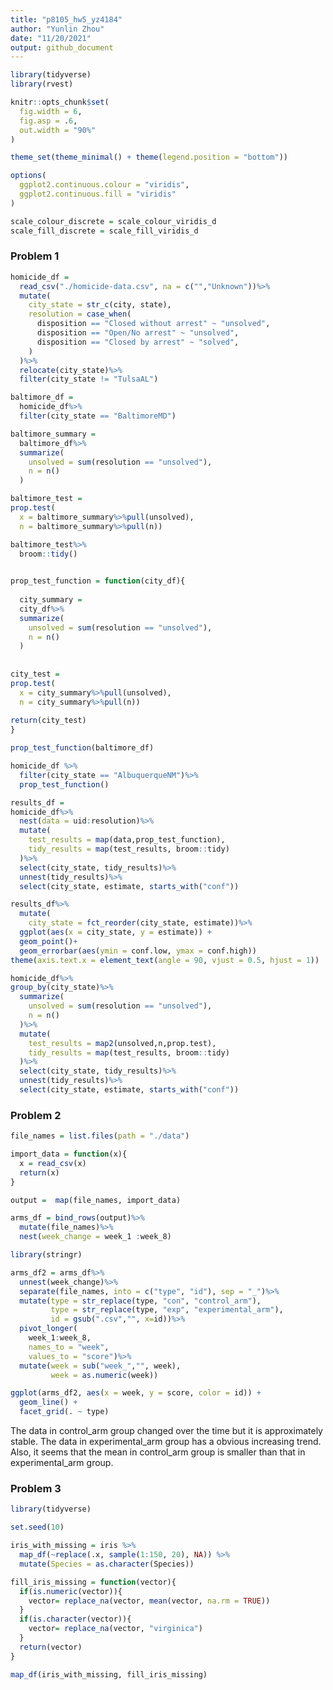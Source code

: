 ---
title: "p8105_hw5_yz4184"
author: "Yunlin Zhou"
date: "11/20/2021"
output: github_document
---

```{r echo = FALSE}
library(tidyverse)
library(rvest)

knitr::opts_chunk$set(
  fig.width = 6,
  fig.asp = .6,
  out.width = "90%"
)

theme_set(theme_minimal() + theme(legend.position = "bottom"))

options(
  ggplot2.continuous.colour = "viridis",
  ggplot2.continuous.fill = "viridis"
)

scale_colour_discrete = scale_colour_viridis_d
scale_fill_discrete = scale_fill_viridis_d
```


### Problem 1

```{r}
homicide_df = 
  read_csv("./homicide-data.csv", na = c("","Unknown"))%>%
  mutate(
    city_state = str_c(city, state),
    resolution = case_when(
      disposition == "Closed without arrest" ~ "unsolved",
      disposition == "Open/No arrest" ~ "unsolved",
      disposition == "Closed by arrest" ~ "solved",
    )
  )%>%
  relocate(city_state)%>%
  filter(city_state != "TulsaAL")
```

```{r}

baltimore_df = 
  homicide_df%>%
  filter(city_state == "BaltimoreMD")

baltimore_summary = 
  baltimore_df%>%
  summarize(
    unsolved = sum(resolution == "unsolved"),
    n = n()
  )

baltimore_test =   
prop.test(
  x = baltimore_summary%>%pull(unsolved),
  n = baltimore_summary%>%pull(n))

baltimore_test%>%
  broom::tidy()
  
```

```{r}
prop_test_function = function(city_df){
  
  city_summary = 
  city_df%>%
  summarize(
    unsolved = sum(resolution == "unsolved"),
    n = n()
  )
  
  
city_test =   
prop.test(
  x = city_summary%>%pull(unsolved),
  n = city_summary%>%pull(n))
  
return(city_test)
}

prop_test_function(baltimore_df)

homicide_df %>%
  filter(city_state == "AlbuquerqueNM")%>%
  prop_test_function()
```

```{r}
results_df = 
homicide_df%>%
  nest(data = uid:resolution)%>%
  mutate(
    test_results = map(data,prop_test_function),
    tidy_results = map(test_results, broom::tidy)
  )%>%
  select(city_state, tidy_results)%>%
  unnest(tidy_results)%>%
  select(city_state, estimate, starts_with("conf"))

```

```{r}
results_df%>%
  mutate(
    city_state = fct_reorder(city_state, estimate))%>%
  ggplot(aes(x = city_state, y = estimate)) +
  geom_point()+
  geom_errorbar(aes(ymin = conf.low, ymax = conf.high))
theme(axis.text.x = element_text(angle = 90, vjust = 0.5, hjust = 1))
```

```{r}
homicide_df%>%
group_by(city_state)%>%
  summarize(
    unsolved = sum(resolution == "unsolved"),
    n = n()
  )%>%
  mutate(
    test_results = map2(unsolved,n,prop.test),
    tidy_results = map(test_results, broom::tidy)
  )%>%
  select(city_state, tidy_results)%>%
  unnest(tidy_results)%>%
  select(city_state, estimate, starts_with("conf"))
```


### Problem 2

```{r}
file_names = list.files(path = "./data")
```


```{r}
import_data = function(x){
  x = read_csv(x)
  return(x)
}

output =  map(file_names, import_data)

arms_df = bind_rows(output)%>%
  mutate(file_names)%>%
  nest(week_change = week_1 :week_8)
```


```{r}
library(stringr)

arms_df2 = arms_df%>%
  unnest(week_change)%>%
  separate(file_names, into = c("type", "id"), sep = "_")%>%
  mutate(type = str_replace(type, "con", "control_arm"),
         type = str_replace(type, "exp", "experimental_arm"),
         id = gsub(".csv","", x=id))%>%
  pivot_longer(
    week_1:week_8,
    names_to = "week", 
    values_to = "score")%>%
  mutate(week = sub("week_","", week),
         week = as.numeric(week))

ggplot(arms_df2, aes(x = week, y = score, color = id)) + 
  geom_line() + 
  facet_grid(. ~ type)

```

The data in control_arm group  changed over the time but it is approximately stable. The data in experimental_arm group has a obvious increasing trend. Also, it seems that the mean in control_arm group is smaller than that in experimental_arm group.

### Problem 3

```{r}
library(tidyverse)

set.seed(10)

iris_with_missing = iris %>% 
  map_df(~replace(.x, sample(1:150, 20), NA)) %>%
  mutate(Species = as.character(Species))

```

```{r}
fill_iris_missing = function(vector){
  if(is.numeric(vector)){
    vector= replace_na(vector, mean(vector, na.rm = TRUE))
  }
  if(is.character(vector)){
    vector= replace_na(vector, "virginica")
  }
  return(vector)
}

map_df(iris_with_missing, fill_iris_missing)
```

